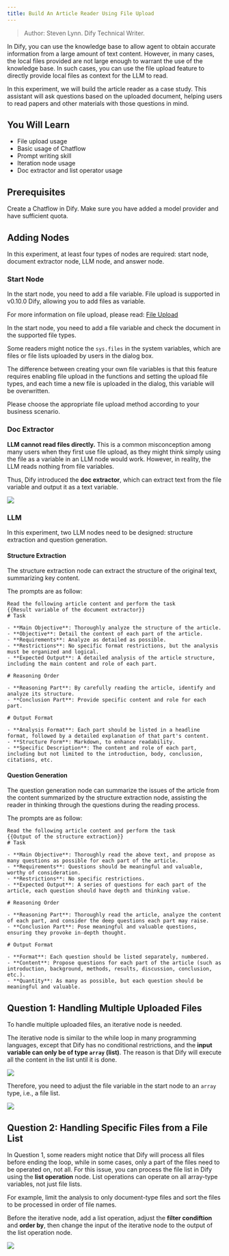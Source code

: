 ```yaml
---
title: Build An Article Reader Using File Upload
---
```



> Author: Steven Lynn. Dify Technical Writer.

In Dify, you can use the knowledge base to allow agent to obtain accurate information from a large amount of text content. However, in many cases, the local files provided are not large enough to warrant the use of the knowledge base. In such cases, you can use the file upload feature to directly provide local files as context for the LLM to read.

In this experiment, we will build the article reader as a case study. This assistant will ask questions based on the uploaded document, helping users to read papers and other materials with those questions in mind.

## You Will Learn

* File upload usage
* Basic usage of Chatflow
* Prompt writing skill
* Iteration node usage
* Doc extractor and list operator usage

## **Prerequisites**

Create a Chatflow in Dify. Make sure you have added a model provider and have sufficient quota.


## **Adding Nodes**

In this experiment, at least four types of nodes are required: start node, document extractor node, LLM node, and answer node.

### **Start Node**

In the start node, you need to add a file variable. File upload is supported in v0.10.0 Dify, allowing you to add files as variable.

For more information on file upload, please read: [File Upload](../../guides/workflow/file-upload.md)

In the start node, you need to add a file variable and check the document in the supported file types.



Some readers might notice the `sys.files` in the system variables, which are files or file lists uploaded by users in the dialog box.

The difference between creating your own file variables is that this feature requires enabling file upload in the functions and setting the upload file types, and each time a new file is uploaded in the dialog, this variable will be overwritten.



Please choose the appropriate file upload method according to your business scenario.

### **Doc Extractor**

**LLM cannot read files directly.** This is a common misconception among many users when they first use file upload, as they might think simply using the file as a variable in an LLM node would work. However, in reality, the LLM reads nothing from file variables.

Thus, Dify introduced the **doc extractor**, which can extract text from the file variable and output it as a text variable.

![](https://assets-docs.dify.ai/dify-enterprise-mintlify/en/workshop/intermediate/bc4b1492bd10ef782457ec6a709997f9.png)

### **LLM**

In this experiment, two LLM nodes need to be designed: structure extraction and question generation.

#### **Structure Extraction**

The structure extraction node can extract the structure of the original text, summarizing key content.

The prompts are as follow:

```
Read the following article content and perform the task
{{Result variable of the document extractor}}
# Task

- **Main Objective**: Thoroughly analyze the structure of the article.
- **Objective**: Detail the content of each part of the article.
- **Requirements**: Analyze as detailed as possible.
- **Restrictions**: No specific format restrictions, but the analysis must be organized and logical.
- **Expected Output**: A detailed analysis of the article structure, including the main content and role of each part.

# Reasoning Order

- **Reasoning Part**: By carefully reading the article, identify and analyze its structure.
- **Conclusion Part**: Provide specific content and role for each part.

# Output Format

- **Analysis Format**: Each part should be listed in a headline format, followed by a detailed explanation of that part's content.
- **Structure Form**: Markdown, to enhance readability.
- **Specific Description**: The content and role of each part, including but not limited to the introduction, body, conclusion, citations, etc.
```

#### **Question Generation**

The question generation node can summarize the issues of the article from the content summarized by the structure extraction node, assisting the reader in thinking through the questions during the reading process.

The prompts are as follow:

```
Read the following article content and perform the task
{{Output of the structure extraction}}
# Task

- **Main Objective**: Thoroughly read the above text, and propose as many questions as possible for each part of the article.
- **Requirements**: Questions should be meaningful and valuable, worthy of consideration.
- **Restrictions**: No specific restrictions.
- **Expected Output**: A series of questions for each part of the article, each question should have depth and thinking value.

# Reasoning Order

- **Reasoning Part**: Thoroughly read the article, analyze the content of each part, and consider the deep questions each part may raise.
- **Conclusion Part**: Pose meaningful and valuable questions, ensuring they provoke in-depth thought.

# Output Format

- **Format**: Each question should be listed separately, numbered.
- **Content**: Propose questions for each part of the article (such as introduction, background, methods, results, discussion, conclusion, etc.).
- **Quantity**: As many as possible, but each question should be meaningful and valuable.
```

## **Question 1: Handling Multiple Uploaded Files**

To handle multiple uploaded files, an iterative node is needed.

The iterative node is similar to the while loop in many programming languages, except that Dify has no conditional restrictions, and the **input variable can only be of type `array` (list)**. The reason is that Dify will execute all the content in the list until it is done.

![](https://assets-docs.dify.ai/dify-enterprise-mintlify/en/workshop/intermediate/cc9cbf8b718b8abbf84cd8649a08c1a3.png)

Therefore, you need to adjust the file variable in the start node to an `array` type, i.e., a file list.

![](https://assets-docs.dify.ai/dify-enterprise-mintlify/en/workshop/intermediate/8eff802e3e1e3da466c5dc9ac56c50f2.png)

## **Question 2: Handling Specific Files from a File List**

In Question 1, some readers might notice that Dify will process all files before ending the loop, while in some cases, only a part of the files need to be operated on, not all. For this issue, you can process the file list in Dify using the **list operation** node. List operations can operate on all array-type variables, not just file lists.

For example, limit the analysis to only document-type files and sort the files to be processed in order of file names.

Before the iterative node, add a list operation, adjust the **filter condiftion** and **order by**, then change the input of the iterative node to the output of the list operation node.

![](https://assets-docs.dify.ai/dify-enterprise-mintlify/en/workshop/intermediate/287690e1fef87af270c0d5020d25d6cf.png)

